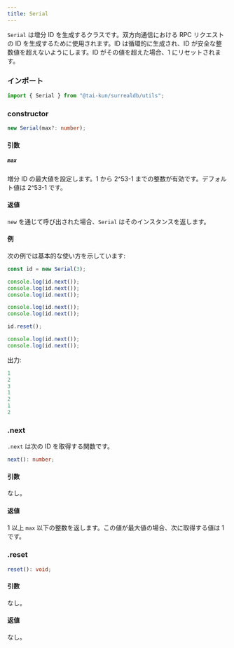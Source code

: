 ```yaml
---
title: Serial
---
```



`Serial` は増分 ID を生成するクラスです。双方向通信における RPC リクエストの ID を生成するために使用されます。ID は循環的に生成され、ID が安全な整数値を超えないようにします。ID がその値を超えた場合、1 にリセットされます。

### インポート

```ts
import { Serial } from "@tai-kun/surrealdb/utils";
```

### constructor

```ts
new Serial(max?: number);
```

#### 引数

##### `max`

増分 ID の最大値を設定します。1 から 2^53-1 までの整数が有効です。デフォルト値は 2^53-1 です。

#### 返値

`new` を通じて呼び出された場合、`Serial` はそのインスタンスを返します。

#### 例

次の例では基本的な使い方を示しています:

```ts
const id = new Serial(3);

console.log(id.next());
console.log(id.next());
console.log(id.next());

console.log(id.next());
console.log(id.next());

id.reset();

console.log(id.next());
console.log(id.next());
```

出力:

```js
1
2
3
1
2
1
2
```

### .next <Badge variant="instance" /><Badge variant="method" />

`.next` は次の ID を取得する関数です。

```ts
next(): number;
```

#### 引数

なし。

#### 返値

1 以上 `max` 以下の整数を返します。この値が最大値の場合、次に取得する値は 1 です。

### .reset <Badge variant="instance" /><Badge variant="method" />

```ts
reset(): void;
```

#### 引数

なし。

#### 返値

なし。

